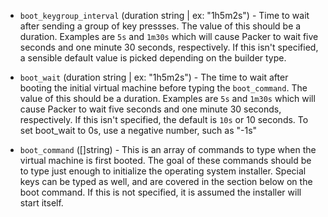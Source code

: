 <!-- Code generated from the comments of the BootConfig struct in common/bootcommand/config.go; DO NOT EDIT MANUALLY -->

-   `boot_keygroup_interval` (duration string | ex: "1h5m2s") - Time to wait after sending a group of key pressses. The value of this
    should be a duration. Examples are `5s` and `1m30s` which will cause
    Packer to wait five seconds and one minute 30 seconds, respectively. If
    this isn't specified, a sensible default value is picked depending on
    the builder type.
    
-   `boot_wait` (duration string | ex: "1h5m2s") - The time to wait after booting the initial virtual machine before typing
    the `boot_command`. The value of this should be a duration. Examples are
    `5s` and `1m30s` which will cause Packer to wait five seconds and one
    minute 30 seconds, respectively. If this isn't specified, the default is
    `10s` or 10 seconds. To set boot_wait to 0s, use a negative number, such
    as "-1s"
    
-   `boot_command` ([]string) - This is an array of commands to type when the virtual machine is first
    booted. The goal of these commands should be to type just enough to
    initialize the operating system installer. Special keys can be typed as
    well, and are covered in the section below on the boot command. If this
    is not specified, it is assumed the installer will start itself.
    